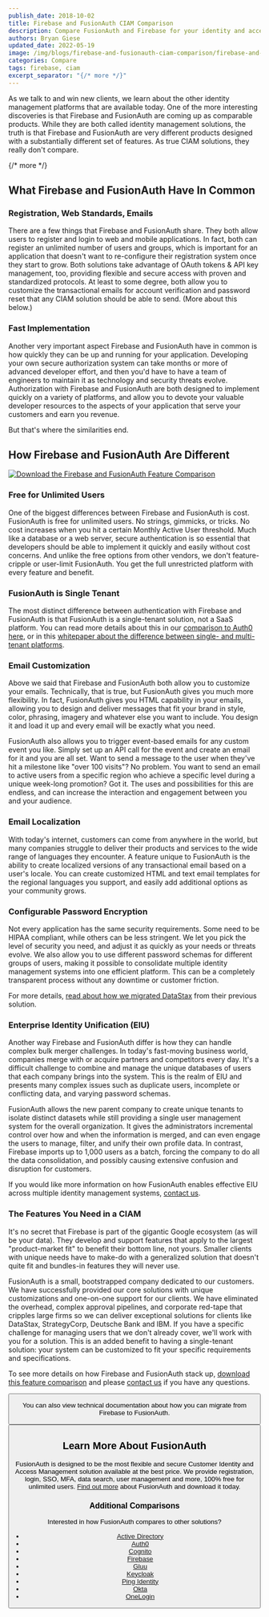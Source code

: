 ```yaml
---
publish_date: 2018-10-02 
title: Firebase and FusionAuth CIAM Comparison
description: Compare FusionAuth and Firebase for your identity and access management solution.
authors: Bryan Giese
updated_date: 2022-05-19
image: /img/blogs/firebase-and-fusionauth-ciam-comparison/firebase-and-fusionauth-comparison.jpg
categories: Compare
tags: firebase, ciam
excerpt_separator: "{/* more */}"
---
```


As we talk to and win new clients, we learn about the other identity management platforms that are available today. One of the more interesting discoveries is that Firebase and FusionAuth are coming up as comparable products. While they are both called identity management solutions, the truth is that Firebase and FusionAuth are very different products designed with a substantially different set of features. As true CIAM solutions, they really don't compare.

{/* more */}

## What Firebase and FusionAuth Have In Common

### Registration, Web Standards, Emails

There are a few things that Firebase and FusionAuth share. They both allow users to register and login to web and mobile applications. In fact, both can register an unlimited number of users and groups, which is important for an application that doesn't want to re-configure their registration system once they start to grow. Both solutions take advantage of OAuth tokens & API key management, too, providing flexible and secure access with proven and standardized protocols. At least to some degree, both allow you to customize the transactional emails for account verification and password reset that any CIAM solution should be able to send. (More about this below.)

### Fast Implementation
Another very important aspect Firebase and FusionAuth have in common is how quickly they can be up and running for your application. Developing your own secure authorization system can take months or more of advanced developer effort, and then you'd have to have a team of engineers to maintain it as technology and security threats evolve. Authorization with Firebase and FusionAuth are both designed to implement quickly on a variety of platforms, and allow you to devote your valuable developer resources to the aspects of your application that serve your customers and earn you revenue.

But that's where the similarities end.

## How Firebase and FusionAuth Are Different

<a href="/resources/fusionauth-vs-firebase.pdf">
  <img src="/img/blogs/firebase-and-fusionauth-ciam-comparison/firebase-fusionauth-compare-sample.png" 
       alt="Download the Firebase and FusionAuth Feature Comparison"
       class="float-left img-thumbnail mr-md-4" style="max-width: 600px;" />
</a>

### Free for Unlimited Users
One of the biggest differences between Firebase and FusionAuth is cost. FusionAuth is free for unlimited users. No strings, gimmicks, or tricks. No cost increases when you hit a certain Monthly Active User threshold. Much like a database or a web server, secure authentication is so essential that developers should be able to implement it quickly and easily without cost concerns. And unlike the free options from other vendors, we don't feature-cripple or user-limit FusionAuth. You get the full unrestricted platform with every feature and benefit.

### FusionAuth is Single Tenant

The most distinct difference between authentication with Firebase and FusionAuth is that FusionAuth is a single-tenant solution, not a SaaS platform. You can read more details about this in our [comparison to Auth0 here](/blog/2018/10/19/auth0-and-fusionauth-a-tale-of-two-solutions "Read our comparison to Auth0"), or in this [whitepaper about the difference between single- and multi-tenant platforms](/articles/identity-basics/multi-tenancy-vs-single-tenant-idaas-solutions "Read more about single- and multi-tenant identity solutions").

### Email Customization

Above we said that Firebase and FusionAuth both allow you to customize your emails. Technically, that is true, but FusionAuth gives you much more flexibility. In fact, FusionAuth gives you HTML capability in your emails, allowing you to design and deliver messages that fit your brand in style, color, phrasing, imagery and whatever else you want to include. You design it and load it up and every email will be exactly what you need.

FusionAuth also allows you to trigger event-based emails for any custom event you like. Simply set up an API call for the event and create an email for it and you are all set. Want to send a message to the user when they've hit a milestone like "over 100 visits"? No problem. You want to send an email to active users from a specific region who achieve a specific level during a unique week-long promotion? Got it. The uses and possibilities for this are endless, and can increase the interaction and engagement between you and your audience.

### Email Localization

With today's internet, customers can come from anywhere in the world, but many companies struggle to deliver their products and services to the wide range of languages they encounter. A feature unique to FusionAuth is the ability to create localized versions of any transactional email based on a user's locale. You can create customized HTML and text email templates for the regional languages you support, and easily add additional options as your community grows.

### Configurable Password Encryption

Not every application has the same security requirements. Some need to be HIPAA compliant, while others can be less stringent. We let you pick the level of security you need, and adjust it as quickly as your needs or threats evolve. We also allow you to use different password schemas for different groups of users, making it possible to consolidate multiple identity management systems into one efficient platform. This can be a completely transparent process without any downtime or customer friction.

For more details, [read about how we migrated DataStax](/resources/datastax-case-study.pdf "Read about DataStax migration") from their previous solution.

### Enterprise Identity Unification (EIU)

Another way Firebase and FusionAuth differ is how they can handle complex bulk merger challenges. In today's fast-moving business world, companies merge with or acquire partners and competitors every day. It's a difficult challenge to combine and manage the unique databases of users that each company brings into the system. This is the realm of EIU and presents many complex issues such as duplicate users, incomplete or conflicting data, and varying password schemas.

FusionAuth allows the new parent company to create unique tenants to isolate distinct datasets while still providing a single user management system for the overall organization. It gives the administrators incremental control over how and when the information is merged, and can even engage the users to manage, filter, and unify their own profile data. In contrast, Firebase imports up to 1,000 users as a batch, forcing the company to do all the data consolidation, and possibly causing extensive confusion and disruption for customers.

If you would like more information on how FusionAuth enables effective EIU across multiple identity management systems, [contact us](/contact "Contact us today!").

### The Features You Need in a CIAM
It's no secret that Firebase is part of the gigantic Google ecosystem (as will be your data). They develop and support features that apply to the largest "product-market fit" to benefit their bottom line, not yours. Smaller clients with unique needs have to make-do with a generalized solution that doesn't quite fit and bundles-in features they will never use.

FusionAuth is a small, bootstrapped company dedicated to our customers. We have successfully provided our core solutions with unique customizations and one-on-one support for our clients. We have eliminated the overhead, complex approval pipelines, and corporate red-tape that cripples large firms so we can deliver exceptional solutions for clients like DataStax, StrategyCorp, Deutsche Bank and IBM. If you have a specific challenge for managing users that we don't already cover, we'll work with you for a solution. This is an added benefit to having a single-tenant solution: your system can be customized to fit your specific requirements and specifications.

To see more details on how Firebase and FusionAuth stack up, [download this feature comparison](/resources/fusionauth-vs-firebase.pdf "Firebase and FusionAuth Feature Comparison") and please [contact us](/contact "Contact Us") if you have any questions.

<Button label="Download the Firebase and FusionAuth Feature Comparison" href="/resources/fusionauth-vs-firebase.pdf" />

You can also view technical documentation about how you can migrate from Firebase to FusionAuth.

<Button label="View the Firebase Technical Migration Guide" href="/docs/lifecycle/migrate-users/bulk/firebase" />

## Learn More About FusionAuth
FusionAuth is designed to be the most flexible and secure Customer Identity and Access Management solution available at the best price. We provide registration, login, SSO, MFA, data search, user management and more, 100% free for unlimited users. [Find out more](/ "FusionAuth Home") about FusionAuth and download it today.

### Additional Comparisons

Interested in how FusionAuth compares to other solutions?
- [Active Directory](/blog/2018/09/14/active-directory-and-fusionauth-ciam-comparison "Active Directory and FusionAuth")
- [Auth0](/blog/2018/10/19/auth0-and-fusionauth-a-tale-of-two-solutions "Auth0 and FusionAuth")
- [Cognito](/blog/2018/09/18/amazon-cognito-and-fusionauth-comparison "Amazon Cognito and FusionAuth")
- [Firebase](/blog/2018/10/02/firebase-and-fusionauth-ciam-comparison "Firebase and FusionAuth")
- [Gluu](/blog/2019/07/16/gluu-fusionauth-compare-identity-management-solutions "Gluu and FusionAuth")
- [Keycloak](/blog/2019/03/06/keycloak-fusionauth-comparison "Keycloak and FusionAuth")
- [Ping Identity](/blog/2018/10/08/quick-comparison-ping-identity-and-fusionauth "Ping Identity and FusionAuth")
- [Okta](/blog/2018/10/16/8-things-to-know-about-okta-and-fusionauth "Okta and FusionAuth")
- [OneLogin](/blog/2018/10/12/onelogin-and-fusionauth "OneLogin and FusionAuth")
